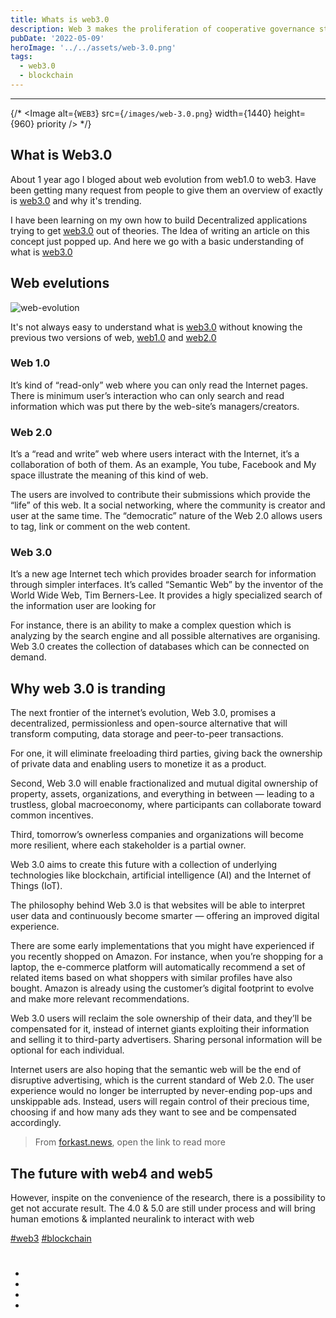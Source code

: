 ```yaml
---
title: Whats is web3.0
description: Web 3 makes the proliferation of cooperative governance structures for once-centralized products possible. Anything at all can be tokenized
pubDate: '2022-05-09'
heroImage: '../../assets/web-3.0.png'
tags:
  - web3.0
  - blockchain
---
```


---
{/* 
<Image
  alt={`WEB3`}
  src={`/images/web-3.0.png`}
  width={1440}
  height={960}
  priority
/> */}

## What is Web3.0

About 1 year ago I bloged about web evolution from web1.0 to web3. Have been getting many request from people to give them an overview of
exactly is [web3.0] and why it's trending.

I have been learning on my own how to build Decentralized applications trying to get [web3.0] out of theories. The Idea of writing an article
on this concept just popped up. And here we go with a basic understanding of what is [web3.0]

## Web evelutions

![web-evolution](https://pbs.twimg.com/media/FATNql5WYAA5klS?format=jpg&name=small)

It's not always easy to understand what is [web3.0] without knowing the previous two versions of web, [web1.0] and [web2.0]

### Web 1.0

It’s kind of “read-only” web where you can only read the Internet pages. There is minimum user’s interaction who can only search and read
information which was put there by the web-site’s managers/creators.

### Web 2.0

It’s a “read and write” web where users interact with the Internet, it’s a collaboration of both of them. As an example,
You tube, Facebook and My space illustrate the meaning of this kind of web.

The users are involved to contribute their submissions which provide the “life” of this web. It a social networking,
where the community is creator and user at the same time. The “democratic” nature of the Web 2.0 allows users to tag, link or comment on the web content.

### Web 3.0

It’s a new age Internet tech which provides broader search for information through simpler interfaces. It’s called “Semantic Web” by the inventor of the World Wide Web, Tim Berners-Lee.
It provides a higly specialized search of the information user are looking for

For instance, there is an ability to make a complex question which is analyzing by the search engine and all possible alternatives are organising.
Web 3.0 creates the collection of databases which can be connected on demand.

## Why web 3.0 is tranding

The next frontier of the internet’s evolution, Web 3.0, promises a decentralized, permissionless and open-source alternative that will transform computing, data storage and peer-to-peer transactions.

For one, it will eliminate freeloading third parties, giving back the ownership of private data and enabling users to monetize it as a product.

Second, Web 3.0 will enable fractionalized and mutual digital ownership of property, assets, organizations, and everything in between — leading to a trustless, global macroeconomy, where participants can collaborate toward common incentives.

Third, tomorrow’s ownerless companies and organizations will become more resilient, where each stakeholder is a partial owner.

Web 3.0 aims to create this future with a collection of underlying technologies like blockchain, artificial intelligence (AI) and the Internet of Things (IoT).

The philosophy behind Web 3.0 is that websites will be able to interpret user data and continuously become smarter — offering an improved digital experience.

There are some early implementations that you might have experienced if you recently shopped on Amazon. For instance, when you’re shopping for a laptop, the e-commerce platform will automatically recommend a set of related items based on what shoppers with similar profiles have also bought. Amazon is already using the customer’s digital footprint to evolve and make more relevant recommendations.

Web 3.0 users will reclaim the sole ownership of their data, and they’ll be compensated for it, instead of internet giants exploiting their information and selling it to third-party advertisers. Sharing personal information will be optional for each individual.

Internet users are also hoping that the semantic web will be the end of disruptive advertising, which is the current standard of Web 2.0. The user experience would no longer be interrupted by never-ending pop-ups and unskippable ads. Instead, users will regain control of their precious time, choosing if and how many ads they want to see and be compensated accordingly.

> From [forkast.news](https://forkast.news/what-is-web3-how-shape-crypto-future/), open the link to read more

## The future with web4 and web5

However, inspite on the convenience of the research, there is a possibility to get not accurate result.
The 4.0 & 5.0 are still under process and will bring human emotions & implanted neuralink to interact with web

[#web3]() [#blockchain]()

#

- [web3.0]: https://en.wikipedia.org/wiki/Web3
- [web1.0]: https://en.wikipedia.org/wiki/Web1
- [web2.0]: https://en.wikipedia.org/wiki/Web2
- [blockchain]: https://en.wikipedia.org/wiki/Blockchain
